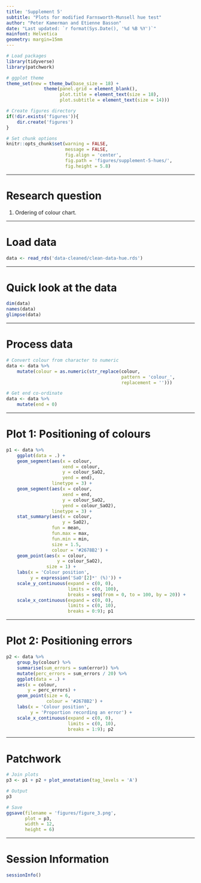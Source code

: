 ```yaml
---
title: 'Supplement 5'
subtitle: "Plots for modified Farnsworth-Munsell hue test"
author: "Peter Kamerman and Etienne Basson"
date: "Last updated: `r format(Sys.Date(), '%d %B %Y')`"
mainfont: Helvetica
geometry: margin=15mm
---
```


```r
# Load packages
library(tidyverse)
library(patchwork)

# ggplot theme
theme_set(new = theme_bw(base_size = 18) +
              theme(panel.grid = element_blank(),
                    plot.title = element_text(size = 18),
                    plot.subtitle = element_text(size = 14)))

# Create figures directory
if(!dir.exists('figures')){
    dir.create('figures')
}

# Set chunk options
knitr::opts_chunk$set(warning = FALSE,
                      message = FALSE,
                      fig.align = 'center',
                      fig.path = 'figures/supplement-5-hues/',
                      fig.height = 5.8)
```

----

# Research question

1. Ordering of colour chart.

----

# Load data 

```r
data <- read_rds('data-cleaned/clean-data-hue.rds')
```

----

# Quick look at the data

```r
dim(data)
names(data)
glimpse(data)
```

----

# Process data

```r
# Convert colour from character to numeric
data <- data %>% 
    mutate(colour = as.numeric(str_replace(colour,
                                           pattern = 'colour_',
                                           replacement = '')))

# Get end co-ordinate
data <- data %>% 
    mutate(end = 0)

```

----

# Plot 1: Positioning of colours

```r
p1 <- data %>% 
    ggplot(data = .) +
    geom_segment(aes(x = colour, 
                     xend = colour,
                     y = colour_SaO2, 
                     yend = end),
                 linetype = 3) +
    geom_segment(aes(x = colour, 
                     xend = end,
                     y = colour_SaO2, 
                     yend = colour_SaO2),
                 linetype = 3) +
    stat_summary(aes(x = colour, 
                     y = SaO2),
                 fun = mean,
                 fun.max = max,
                 fun.min = min,
                 size = 1.5,
                 colour = '#2678B2') +
    geom_point(aes(x = colour, 
                   y = colour_SaO2),
               size = 1) +
    labs(x = 'Colour position',
         y = expression('SaO'[2]*' (%)')) +
    scale_y_continuous(expand = c(0, 0),
                       limits = c(0, 100),
                       breaks = seq(from = 0, to = 100, by = 20)) +
    scale_x_continuous(expand = c(0, 0), 
                       limits = c(0, 10),
                       breaks = 0:9); p1
```

----

# Plot 2: Positioning errors

```r
p2 <- data %>% 
    group_by(colour) %>% 
    summarise(sum_errors = sum(error)) %>% 
    mutate(perc_errors = sum_errors / 20) %>% 
    ggplot(data = .) +
    aes(x = colour,
        y = perc_errors) +
    geom_point(size = 6,
               colour = '#2678B2') +
    labs(x = 'Colour position',
         y = 'Proportion recording an error') +
    scale_x_continuous(expand = c(0, 0), 
                       limits = c(0, 10),
                       breaks = 1:9); p2
```

----

# Patchwork

```r
# Join plots
p3 <- p1 + p2 + plot_annotation(tag_levels = 'A')

# Output
p3

# Save
ggsave(filename = 'figures/figure_3.png',
       plot = p3,
       width = 12,
       height = 6)
```

----

# Session Information

```r
sessionInfo()
```
